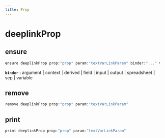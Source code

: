 ```yaml
---
title: Prop
---
```


# deeplinkProp

## ensure

```js filename="Terminal" copy
ensure deeplinkProp prop:"prop" param:"textVarLinkParam" binder:"..." value:"argBinderValue"
```

**`binder`**
 : argument | context | derived | field | input | output | spreadsheet | sep | variable


## remove

```js filename="Terminal" copy
remove deeplinkProp prop:"prop" param:"textVarLinkParam"
```


## print

```js filename="Terminal" copy
print deeplinkProp prop:"prop" param:"textVarLinkParam"
```


